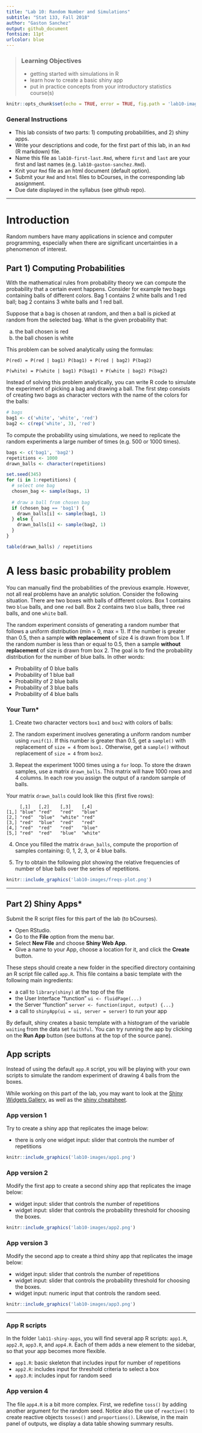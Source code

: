 ```yaml
---
title: "Lab 10: Random Number and Simulations"
subtitle: "Stat 133, Fall 2018"
author: "Gaston Sanchez"
output: github_document
fontsize: 11pt
urlcolor: blue
---
```


> ### Learning Objectives
>
> - getting started with simulations in R
> - learn how to create a basic shiny app
> - put in practice concepts from your introductory statistics course(s)

```r
knitr::opts_chunk$set(echo = TRUE, error = TRUE, fig.path = 'lab10-images/')
```

### General Instructions

- This lab consists of two parts: 1) computing probabilities, and 2) shiny apps.
- Write your descriptions and code, for the first part of this lab, in an `Rmd` (R markdown) file.
- Name this file as `lab10-first-last.Rmd`, where `first` and `last` are your
first and last names (e.g. `lab10-gaston-sanchez.Rmd`).
- Knit your `Rmd` file as an html document (default option).
- Submit your `Rmd` and `html` files to bCourses, in the corresponding lab assignment.
- Due date displayed in the syllabus (see github repo).


------


# Introduction 

Random numbers have many applications in science and computer programming,
especially when there are significant uncertainties in a phenomenon of interest.


## Part 1) Computing Probabilities

With the mathematical rules from probability theory we can compute the 
probability that a certain event happens. Consider for example two bags
containing balls of different colors. Bag 1 contains 2 white balls and 1 red 
ball; bag 2 contains 3 white balls and 1 red ball. 

Suppose that a bag is chosen at random, and then a ball is picked at random 
from the selected bag. What is the given probability that:

a. the ball chosen is red
b. the ball chosen is white

This problem can be solved analytically using the formulas:

```
P(red) = P(red | bag1) P(bag1) + P(red | bag2) P(bag2)

P(white) = P(white | bag1) P(bag1) + P(white | bag2) P(bag2)
```

Instead of solving this problem analytically, you can write R code to simulate 
the experiment of picking a bag and drawing a ball. The first step consists of 
creating two bags as character vectors with the name of the colors for the balls:

```r
# bags
bag1 <- c('white', 'white', 'red')
bag2 <- c(rep('white', 3), 'red')
```

To compute the probability using simulations, we need to replicate the 
random experiments a large number of times (e.g. 500 or 1000 times).

```r
bags <- c('bag1', 'bag2')
repetitions <- 1000
drawn_balls <- character(repetitions)

set.seed(345)
for (i in 1:repetitions) {
  # select one bag
  chosen_bag <- sample(bags, 1)
  
  # draw a ball from chosen bag
  if (chosen_bag == 'bag1') {
    drawn_balls[i] <- sample(bag1, 1)
  } else {
    drawn_balls[i] <- sample(bag2, 1)
  }
}

table(drawn_balls) / repetitions
```



# A less basic probability problem

You can manually find the probabilities of the previous example. However, not
all real problems have an analytic solution. Consider the following situation.
There are two boxes with balls of different colors. Box 1 contains two `blue`
balls, and one `red` ball. Box 2 contains two `blue` balls, three `red` balls,
and one `white` ball.

The random experiment consists of generating a random number that follows a
uniform distribution (min = 0, max = 1). If the number is greater than 0.5,
then a sample __with replacement__ of size 4 is drawn from box 1. If the
random number is less than or equal to 0.5, then a sample __without replacement__
of size is drawn from box 2. The goal is to find the probability distribution 
for the number of blue balls. In other words: 

- Probability of 0 blue balls
- Probability of 1 blue ball
- Probability of 2 blue balls
- Probability of 3 blue balls
- Probability of 4 blue balls


### Your Turn*

1. Create two character vectors `box1` and `box2` with colors of balls:

2. The random experiment involves generating a uniform random number using 
`runif(1)`. If this number is greater than 0.5, get a `sample()` with 
replacement of `size = 4` from `box1.` Otherwise, get a `sample()` without 
replacement of `size = 4` from `box2`.

3. Repeat the experiment 1000 times using a `for` loop. To store the drawn 
samples, use a matrix `drawn_balls`. This matrix will have 1000 rows and 4 columns.
In each row you assign the output of a random sample of balls.


Your matrix `drawn_balls` could look like this (first five rows):

```
     [,1]   [,2]    [,3]    [,4]   
[1,] "blue" "red"   "red"   "blue" 
[2,] "red"  "blue"  "white" "red"  
[3,] "red"  "blue"  "red"   "red"  
[4,] "red"  "red"   "red"   "blue" 
[5,] "red"  "red"   "blue"  "white"
```


4. Once you filled the matrix `drawn_balls`, compute the proportion of samples
containing: 0, 1, 2, 3, or 4 blue balls.

5. Try to obtain the following plot showing the relative frequencies of number
of blue balls over the series of repetitions.

```r
knitr::include_graphics('lab10-images/freqs-plot.png')
```


-----

## Part 2)  Shiny Apps*

Submit the R script files for this part of the lab (to bCourses).

- Open RStudio.
- Go to the __File__ option from the menu bar.
- Select __New File__ and choose __Shiny Web App__.
- Give a name to your App, choose a location for it, and click the __Create__
button.

These steps should create a new folder in the specified directory containing
an R script file called `app.R`. This file contains a basic template with the 
following main ingredients:

- a call to `library(shiny)` at the top of the file
- the User Interface "function" `ui <- fluidPage(...)`
- the Server "function" `server <- function(input, output) {...}`
- a call to `shinyApp(ui = ui, server = server)` to run your app

By default, shiny creates a basic template with a histogram of the variable
`waiting` from the data set `faithful`. You can try running the app by clicking
on the __Run App__ button (see buttons at the top of the source pane).


## App scripts

Instead of using the default `app.R` script, you will be playing with your
own scripts to simulate the random experiment of drawing 4 balls from the 
boxes.

While working on this part of the lab, you may want to look at the 
[Shiny Widgets Gallery](https://shiny.rstudio.com/gallery/widget-gallery.html),
as well as the [shiny cheatsheet](https://github.com/ucb-stat133/stat133-cheatsheets/blob/master/shiny-cheatsheet.pdf).


### App version 1

Try to create a shiny app that replicates the image below:

- there is only one widget input: slider that controls the number of repetitions

```r
knitr::include_graphics('lab10-images/app1.png')
```


### App version 2

Modify the first app to create a second shiny app that replicates the image below:

- widget input: slider that controls the number of repetitions
- widget input: slider that controls the probability threshold for choosing the 
boxes.

```r
knitr::include_graphics('lab10-images/app2.png')
```


### App version 3

Modify the second app to create a third shiny app that replicates the image below:

- widget input: slider that controls the number of repetitions
- widget input: slider that controls the probability threshold for choosing the 
boxes.
- widget input: numeric input that controls the random seed.


```r
knitr::include_graphics('lab10-images/app3.png')
```


-----

### App R scripts

In the folder `lab11-shiny-apps`, you will find several app R scripts: `app1.R`, 
`app2.R`, `app3.R`, and `app4.R`. Each of them adds a new element to the 
sidebar, so that your app becomes more flexible.

- `app1.R`: basic skeleton that includes input for number of repetitions
- `app2.R`: includes input for threshold criteria to select a box
- `app3.R`: includes input for random seed


### App version 4

The file `app4.R` is a bit more complex. First, we redefine `toss()` by adding 
another argument for the random seed. Notice also the use of `reactive()` to 
create reactive objects `tosses()` and `proportions()`. Likewise, in the main 
panel of outputs, we display a data table showing summary results.

